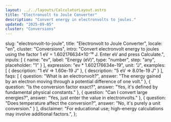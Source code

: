 ```yaml
---
layout: ../../layouts/CalculatorLayout.astro
title: "Electronvolt to Joule Converter"
description: "Convert energy in electronvolts to joules."
updated: "2025-09-05"
cluster: "Conversions"
---
```



  slug: "electronvolt-to-joule",
  title: "Electronvolt to Joule Converter",
  locale: "en",
  cluster: "Conversions",
  intro: "Convert electronvolt energy to joules using the factor 1 eV = 1.602176634×10⁻¹⁹ J. Enter eV and press Calculate.",
  inputs: [
    { name: "ev", label: "Energy (eV)", type: "number", step: "any", placeholder: "1" }
  ],
  expression: "ev * 1.602176634e-19",
  unit: "J",
  examples: [
    { description: "1 eV ⇒ 1.60e-19 J" },
    { description: "5 eV ⇒ 8.01e-19 J" }
  ],
  faqs: [
    { question: "What is an electronvolt?", answer: "The energy gained by an electron moving through a potential difference of one volt." },
    { question: "Is the conversion factor exact?", answer: "Yes, it's defined by fundamental physical constants." },
    { question: "Can I convert large energies?", answer: "Yes, just enter the value in electronvolts." },
    { question: "Does temperature affect the conversion?", answer: "No, it's purely a unit conversion." }
  ],
  disclaimer: "For educational use; high-energy calculations may involve additional factors.",
};

<Calculator schema={schema} />

